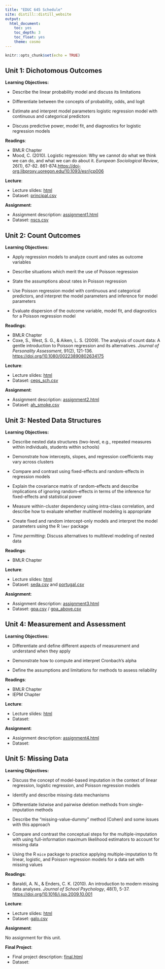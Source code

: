 ```yaml
---
title: "EDUC 645 Schedule"
site: distill::distill_website
output:
  html_document:
    toc: yes
    toc_depth: 3
    toc_float: yes
    theme: cosmo
---
```


```r
knitr::opts_chunk$set(echo = TRUE)
```


## Unit 1: Dichotomous Outcomes

**Learning Objectives:** 

- Describe the linear probability model and discuss its limitations

- Differentiate between the concepts of probability, odds, and logit

- Estimate and interpret model parameters logistic regression model with continuous and categorical predictors

- Discuss predictive power, model fit, and diagnostics for logistic regression models

**Readings**:

 * BMLR Chapter
 * Mood, C. (2010). Logistic regression: Why we cannot do what we think we can do, and what we can do about it. *European Sociological Review*, 26(1), 67-82. 861-874.[https://doi-org.libproxy.uoregon.edu/10.1093/esr/jcp006](https://www.jstor.org/stable/40602478)

**Lecture**:

 * Lecture slides: [html](./slides/EDUC645_log_regression.html)
 * Dataset: [principal.csv](./data/principal.csv)

**Assignment**:

 * Assignment description: [assignment1.html](./assignments/assignment1.html)
 * Dataset: [nscs.csv](./data/nscs.csv)

## Unit 2: Count Outcomes

**Learning Objectives:** 

- Apply regression models to analyze count and rates as outcome variables

-	Describe situations which merit the use of Poisson regression

-	State the assumptions about rates in Poisson regression

- Use Poisson regression model with continuous and categorical predictors, and interpret the model parameters and inference for model parameters

- Evaluate dispersion of the outcome variable, model fit, and diagnostics for a Poisson regression model

**Readings**: 

 * BMLR Chapter
 * Coxe, S., West, S. G., & Aiken, L. S. (2009). The analysis of count data: A gentle introduction to Poisson regression and its alternatives. *Journal of Personality Assessment*, 91(2), 121-136. [https://doi.org/10.1080/00223890802634175](https://doi-org.libproxy.uoregon.edu/10.1080/00223890802634175)
 
**Lecture**:

 * Lecture slides: [html](./slides/EDUC645_poisson_regression.html)
 * Dataset: [ceps_sch.csv](./data/ceps_sch.csv)

**Assignment**:

 * Assignment description: [assignment2.html](./assignments/assignment2.html)
 * Dataset: [ah_smoke.csv](./data/ah_smoke.csv)


## Unit 3: Nested Data Structures

**Learning Objectives:** 

- Describe nested data structures (two-level, e.g., repeated measures within individuals, students within schools)

- Demonstrate how intercepts, slopes, and regression coefficients may vary across clusters

- Compare and contrast using fixed-effects and random-effects in regression models

- Explain the covariance matrix of random-effects and describe implications of ignoring random-effects in terms of the inference for fixed-effects and statistical power

- Measure within-cluster dependency using intra-class correlation, and describe how to evaluate whether multilevel modeling is appropriate

- Create fixed and random intercept-only models and interpret the model parameters using the R `lmer` package

- *Time permitting*: Discuss alternatives to multilevel modeling of nested data

**Readings**: 
 
 * BMLR Chapter
 
**Lecture**:

 * Lecture slides: [html](./slides/EDUC645_nested_data.html)
 * Dataset: [seda.csv](./data/seda.csv) and [portugal.csv](./data/portugal.csv)

**Assignment**:

 * Assignment description: [assignment3.html](./assignments/assignment3.html)
 * Dataset: [gpa.csv](./data/gpa.csv) / [gpa_above.csv](./data/gpa_above.csv)


## Unit 4: Measurement and Assessment

**Learning Objectives:** 

- Differentiate and define different aspects of measurement and understand when they apply

- Demonstrate how to compute and interpret Cronbach's alpha

- Define the assumptions and limitations for methods to assess reliability

**Readings**: 

 * BMLR Chapter
 * IEPM Chapter

**Lecture**:

 * Lecture slides: [html](./slides/EDUC645_measure_assess.html)
 * Dataset:
 
**Assignment**:

 * Assignment description: [assignment4.html](./assignments/assignment4.html)
 * Dataset: 

## Unit 5: Missing Data

**Learning Objectives:** 

- Discuss the concept of model-based imputation in the context of linear regression, logistic regression, and Poisson regression models

- Identify and describe missing data mechanisms

- Differentiate listwise and pairwise deletion methods from single-imputation methods

- Describe the "missing-value-dummy" method (Cohen) and some issues with this approach

- Compare and contrast the conceptual steps for the multiple-imputation with using full-information maximum likelihood estimators to account for missing data

- Using the R `mice` package to practice applying multiple-imputation to fit linear, logistic, and Poisson regression models for a data set with missing values


**Readings**: 

  * Baraldi, A. N., & Enders, C. K. (2010). An introduction to modern missing data analyses. *Journal of School Psychology*, 48(1), 5-37. [https://doi.org/10.1016/j.jsp.2009.10.001](https://pubmed.ncbi.nlm.nih.gov/20006986/)

**Lecture**:

 * Lecture slides: [html](./slides/EDUC645_cleaning_missing.html)
 * Dataset: [galo.csv](./data/galo.csv)
 
**Assignment**:

No assignment for this unit.

**Final Project**:

 * Final project description: [final.html](./assignments/final.html)
 * Dataset: 

